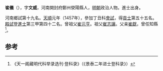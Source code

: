 '''崔儀'''（{{bd|1432年||？}}），字'''文威'''，河南開封府鄭州滎陽縣人，[[明朝|明朝]]政治人物。進士出身。

河南鄉試第十九名。[[天顺_(明朝)|天順]]元年（1457年），參加丁丑科[[會試|會試]]，得[[貢士|貢士]]第五十五名。[[殿試|殿試]]登[[進士|進士]]第三甲第四十二名。曾祖父[[崔元亨|崔元亨]]。祖父[[崔志讓|崔志讓]]。父亲[[崔獻|崔獻]]，曾任知縣<ref>《天一阁藏明代科举录选刊·登科录》（《景泰二年进士登科录》）</ref>。

==参考==
{{reflist}}
{{明朝人物小作品}}
{{天順元年丁丑科殿試金榜}}